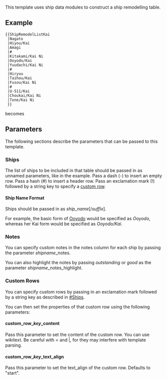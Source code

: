 This template uses ship data modules to construct a ship remodelling table.

==Example==

 <nowiki>{{ShipRemodelListKai
 |Nagato
 |Hiyou/Kai
 |Amagi
 |#
 |Kitakami/Kai Ni
 |Ooyodo/Kai
 |Yuudachi/Kai Ni
 |#
 |Hiryuu
 |Taihou/Kai
 |Fusou/Kai Ni
 |#
 |U-511/Kai
 |Choukai/Kai Ni
 |Tone/Kai Ni
 }}</nowiki>

<div class="mw-collapsible mw-collapsed">
becomes

<div class="mw-collapsible-content">{{ShipRemodelListKai
|Nagato
|Hiyou/Kai
|Amagi
|#
|Kitakami/Kai Ni
|Ooyodo/Kai
|Yuudachi/Kai Ni
|#
|Hiryuu
|Taihou/Kai
|Fusou/Kai Ni
|#
|U-511/Kai
|Choukai/Kai Ni
|Tone/Kai Ni
}}</div>
</div>

==Parameters==

The following sections describe the parameters that can be passed to this template.

===Ships===

The list of ships to be included in that table should be passed in as unnamed parameters, like in the example.
Pass a dash (-) to insert an empty row.
Pass a hash (#) to insert a header row.
Pass an exclamation mark (!) followed by a string key to specify a [[#Custom Rows|custom row]].

====Ship Name Format====

Ships should be passed in as ''ship_name''[/''suffix''].

For example, the basic form of [[Ooyodo]] would be specified as ''Ooyodo'', whereas her Kai form would be specified as ''Ooyodo/Kai''.

===Notes===

You can specify custom notes in the notes column for each ship by passing the parameter ''shipname''_notes.

You can also highlight the notes by passing ''outstanding'' or ''good'' as the parameter ''shipname''_notes_highlight.

===Custom Rows===

You can specify custom rows by passing in an exclamation mark followed by a string key as described in [[#Ships]].

You can then set the properties of that custom row using the following parameters:

====custom_row_''key''_content====

Pass this parameter to set the content of the custom row. You can use wikitext. Be careful with = and |, for they may interfere with template parsing.

====custom_row_''key''_text_align====

Pass this parameter to set the text_align of the custom row. Defaults to "start".

<includeonly>[[Category:Templates that use ship data modules|{{PAGENAME}}]]</includeonly><noinclude>[[Category:Template documentation|{{PAGENAME}}]]</noinclude>